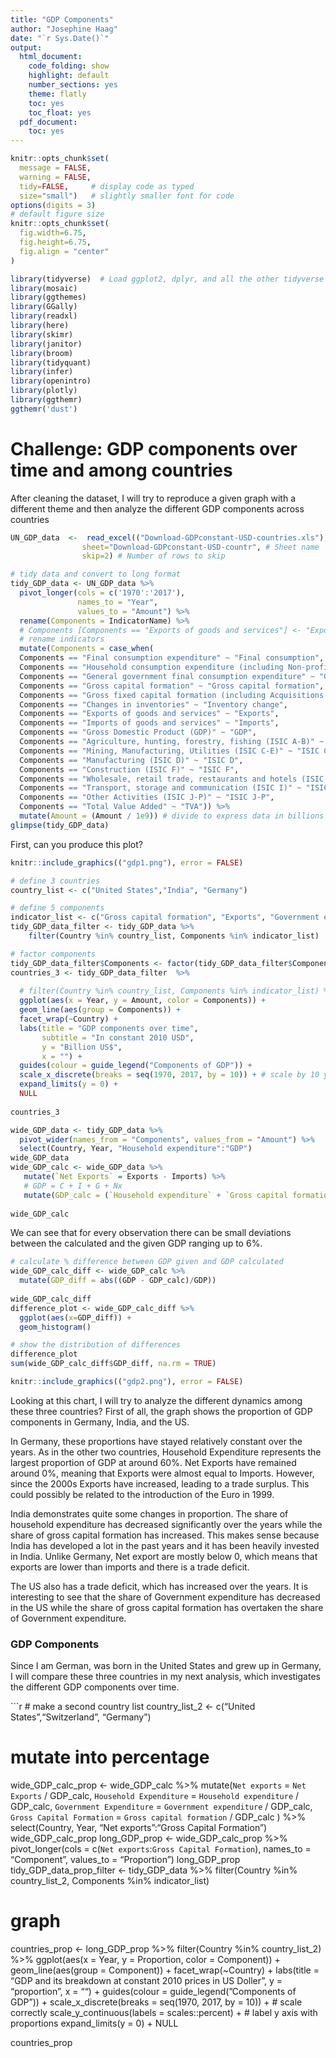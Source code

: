 ```yaml
---
title: "GDP Components"
author: "Josephine Haag"
date: "`r Sys.Date()`"
output:
  html_document:
    code_folding: show
    highlight: default
    number_sections: yes
    theme: flatly
    toc: yes
    toc_float: yes
  pdf_document:
    toc: yes
---
```


```r
knitr::opts_chunk$set(
  message = FALSE, 
  warning = FALSE, 
  tidy=FALSE,     # display code as typed
  size="small")   # slightly smaller font for code
options(digits = 3)
# default figure size
knitr::opts_chunk$set(
  fig.width=6.75, 
  fig.height=6.75,
  fig.align = "center"
)
```


```r
library(tidyverse)  # Load ggplot2, dplyr, and all the other tidyverse packages
library(mosaic)
library(ggthemes)
library(GGally)
library(readxl)
library(here)
library(skimr)
library(janitor)
library(broom)
library(tidyquant)
library(infer)
library(openintro)
library(plotly)
library(ggthemr)
ggthemr('dust')
```

# Challenge: GDP components over time and among countries

After cleaning the dataset, I will try to reproduce a given graph with a different theme and then analyze the different GDP components across countries 
```r
UN_GDP_data  <-  read_excel(("Download-GDPconstant-USD-countries.xls"), # Excel filename
                sheet="Download-GDPconstant-USD-countr", # Sheet name
                skip=2) # Number of rows to skip
```

```r
# tidy data and convert to long format
tidy_GDP_data <- UN_GDP_data %>%
  pivot_longer(cols = c('1970':'2017'), 
               names_to = "Year", 
               values_to = "Amount") %>%
  rename(Components = IndicatorName) %>%
  # Components [Components == "Exports of goods and services"] <- "Exports"
  # rename indicators
  mutate(Components = case_when( 
  Components == "Final consumption expenditure" ~ "Final consumption",
  Components == "Household consumption expenditure (including Non-profit institutions serving households)" ~ "Household expenditure",
  Components == "General government final consumption expenditure" ~ "Government expenditure",
  Components == "Gross capital formation" ~ "Gross capital formation",
  Components == "Gross fixed capital formation (including Acquisitions less disposals of valuables)" ~ "Gross fixed capital",
  Components == "Changes in inventories" ~ "Inventory change",
  Components == "Exports of goods and services" ~ "Exports",
  Components == "Imports of goods and services" ~ "Imports",
  Components == "Gross Domestic Product (GDP)" ~ "GDP",
  Components == "Agriculture, hunting, forestry, fishing (ISIC A-B)" ~ "ISIC A-B",
  Components == "Mining, Manufacturing, Utilities (ISIC C-E)" ~ "ISIC C-E",
  Components == "Manufacturing (ISIC D)" ~ "ISIC D",
  Components == "Construction (ISIC F)" ~ "ISIC F",
  Components == "Wholesale, retail trade, restaurants and hotels (ISIC G-H)" ~ "ISIC G-H",
  Components == "Transport, storage and communication (ISIC I)" ~ "ISIC I",
  Components == "Other Activities (ISIC J-P)" ~ "ISIC J-P",
  Components == "Total Value Added" ~ "TVA")) %>%
  mutate(Amount = (Amount / 1e9)) # divide to express data in billions
glimpse(tidy_GDP_data)
```

First, can you produce this plot?


```r
knitr::include_graphics(("gdp1.png"), error = FALSE)
```

```r
# define 3 countries
country_list <- c("United States","India", "Germany")

# define 5 components
indicator_list <- c("Gross capital formation", "Exports", "Government expenditure", "Household expenditure", "Imports")
tidy_GDP_data_filter <- tidy_GDP_data %>%
    filter(Country %in% country_list, Components %in% indicator_list) 

# factor components
tidy_GDP_data_filter$Components <- factor(tidy_GDP_data_filter$Components, levels = indicator_list)
countries_3 <- tidy_GDP_data_filter  %>%
  
  # filter(Country %in% country_list, Components %in% indicator_list) %>%
  ggplot(aes(x = Year, y = Amount, color = Components)) +
  geom_line(aes(group = Components)) +
  facet_wrap(~Country) +
  labs(title = "GDP components over time",
       subtitle = "In constant 2010 USD",
       y = "Billion US$", 
       x = "") +
  guides(colour = guide_legend("Components of GDP")) +
  scale_x_discrete(breaks = seq(1970, 2017, by = 10)) + # scale by 10 years
  expand_limits(y = 0) +
  NULL
  
countries_3        
```

```r
wide_GDP_data <- tidy_GDP_data %>%
  pivot_wider(names_from = "Components", values_from = "Amount") %>%
  select(Country, Year, "Household expenditure":"GDP")
wide_GDP_data
wide_GDP_calc <- wide_GDP_data %>%
   mutate(`Net Exports` = Exports - Imports) %>% 
   # GDP = C + I + G + Nx
   mutate(GDP_calc = (`Household expenditure` + `Gross capital formation` + `Government expenditure` + `Net Exports`))
 
wide_GDP_calc
```

We can see that for every observation there can be small deviations between the calculated and the given GDP ranging up to 6%.

```r
# calculate % difference between GDP given and GDP calculated
wide_GDP_calc_diff <- wide_GDP_calc %>%
  mutate(GDP_diff = abs((GDP - GDP_calc)/GDP))
         
wide_GDP_calc_diff 
difference_plot <- wide_GDP_calc_diff %>%
  ggplot(aes(x=GDP_diff)) +
  geom_histogram()

# show the distribution of differences
difference_plot
sum(wide_GDP_calc_diff$GDP_diff, na.rm = TRUE)
```


```r
knitr::include_graphics(("gdp2.png"), error = FALSE)
```


Looking at this chart, I will try to analyze the different dynamics among these three countries? 
First of all, the graph shows the proportion of GDP components in Germany, India, and the US.

In Germany, these proportions have stayed relatively constant over the years. As in the other two countries, Household Expenditure represents the largest proportion of GDP at around 60%. Net Exports have remained around 0%, meaning that Exports were almost equal to Imports. However, since the 2000s Exports have increased, leading to a trade surplus. This could possibly be related to the introduction of the Euro in 1999.

India demonstrates quite some changes in proportion. The share of household expenditure has decreased significantly over the years while the share of gross capital formation has increased. This makes sense because India has developed a lot in the past years and it has been heavily invested in India. Unlike Germany, Net export are mostly below 0, which means that exports are lower than imports and there is a trade deficit.

The US also has a trade deficit, which has increased over the years. It is interesting to see that the share of Government expenditure has decreased in the US while the share of gross capital formation has overtaken the share of Government expenditure. 


### GDP Components

Since I am German, was born in the United States and grew up in Germany, I will compare these three countries in my next analysis, which investigates the different GDP components over time.

```r
# make a second country list
country_list_2 <- c("United States","Switzerland", "Germany")

# mutate into percentage
wide_GDP_calc_prop <- wide_GDP_calc %>%
  mutate(`Net exports` = `Net Exports` / GDP_calc,
         `Household Expenditure` = `Household expenditure` / GDP_calc,
         `Government Expenditure` = `Government expenditure` / GDP_calc,
         `Gross Capital Formation` = `Gross capital formation` / GDP_calc ) %>%
  select(Country, Year, "Net exports":"Gross Capital Formation")
wide_GDP_calc_prop
long_GDP_prop <- wide_GDP_calc_prop %>%
    pivot_longer(cols = c(`Net exports`:`Gross Capital Formation`),
                 names_to = "Component", 
                 values_to = "Proportion")
long_GDP_prop
tidy_GDP_data_prop_filter <- tidy_GDP_data %>%
    filter(Country %in% country_list_2, Components %in% indicator_list) 

# graph
countries_prop <- long_GDP_prop %>%
  filter(Country %in% country_list_2) %>%
  ggplot(aes(x = Year, y = Proportion, color = Component)) +
  geom_line(aes(group = Component)) +
  facet_wrap(~Country) +
  labs(title = "GDP and its breakdown at constant 2010 prices in US Doller",
       y = "proportion", 
       x = "") +
  guides(colour = guide_legend("Components of GDP")) +
  scale_x_discrete(breaks = seq(1970, 2017, by = 10)) + # scale correctly
  scale_y_continuous(labels = scales::percent) + # label y axis with proportions
  expand_limits(y = 0) +
  NULL

countries_prop 